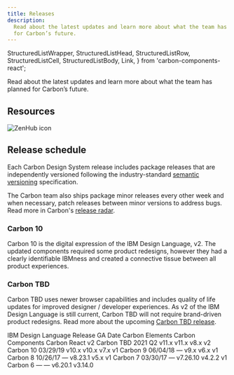 ```yaml
---
title: Releases
description:
  Read about the latest updates and learn more about what the team has planned
  for Carbon’s future.
---
```


  StructuredListWrapper,
  StructuredListHead,
  StructuredListRow,
  StructuredListCell,
  StructuredListBody,
  Link,
} from 'carbon-components-react';

<PageDescription>

Read about the latest updates and learn more about what the team has planned for
Carbon’s future.

</PageDescription>

## Resources

<Row className="resource-card-group">
<Column colMd={4} colLg={4} noGutterSm>
  <ResourceCard
    subTitle="Changelog"
    href="https://github.com/carbon-design-system/carbon/releases">
    <MdxIcon name="github" />
  </ResourceCard>
</Column>
<Column colMd={4} colLg={4} noGutterSm>
  <ResourceCard
    subTitle="Roadmap"
    href="https://app.zenhub.com/workspaces/system-squad-593830641344b813db10934d/roadmap">

![ZenHub icon](images/z-icon.svg)

  </ResourceCard>
</Column>
</Row>

## Release schedule

Each Carbon Design System release includes package releases that are
independently versioned following the industry-standard
[semantic versioning](https://semver.org) specification.

The Carbon team also ships package minor releases every other week and when
necessary, patch releases between minor versions to address bugs. Read more in
Carbon's
[release radar](https://github.com/carbon-design-system/carbon/wiki/Release-radar).

### Carbon 10

Carbon 10 is the digital expression of the IBM Design Language, v2. The updated
components required some product redesigns, however they had a clearly
identifiable IBMness and created a connective tissue between all product
experiences.

### Carbon TBD

Carbon TBD uses newer browser capabilities and includes quality of life updates
for improved designer / developer experiences. As v2 of the IBM Design Language
is still current, Carbon TBD will not require brand-driven product redesigns.
Read more about the upcoming
[Carbon TBD release](https://medium.com/carbondesign/whats-coming-to-carbon-in-2021-39a4c7d1762a).

<StructuredListWrapper>
  <StructuredListHead>
    <StructuredListRow head>
      <StructuredListCell head>IBM Design Language</StructuredListCell>
      <StructuredListCell head>Release</StructuredListCell>
      <StructuredListCell head>GA Date</StructuredListCell>
      <StructuredListCell head>Carbon Elements</StructuredListCell>
      <StructuredListCell head>Carbon Components</StructuredListCell>
      <StructuredListCell head>Carbon React</StructuredListCell>
    </StructuredListRow>
  </StructuredListHead>
  <StructuredListBody>
    <StructuredListRow>
      <StructuredListCell>
        <Link href="https://www.ibm.com/design/language">v2</Link>
      </StructuredListCell>
      <StructuredListCell>Carbon TBD</StructuredListCell>
      <StructuredListCell>2021 Q2</StructuredListCell>
      <StructuredListCell>v11.x</StructuredListCell>
      <StructuredListCell>v11.x</StructuredListCell>
      <StructuredListCell>v8.x</StructuredListCell>
    </StructuredListRow>
    <StructuredListRow>
      <StructuredListCell>
        <Link href="https://www.ibm.com/design/language">v2</Link>
      </StructuredListCell>
      <StructuredListCell>Carbon 10</StructuredListCell>
      <StructuredListCell>03/29/19</StructuredListCell>
      <StructuredListCell>
        <Link href="https://www.npmjs.com/package/@carbon/elements/v/latest">
          v10.x
        </Link>
      </StructuredListCell>
      <StructuredListCell>
        <Link href="https://www.npmjs.com/package/carbon-components/v/latest">
          v10.x
        </Link>
      </StructuredListCell>
      <StructuredListCell>
        <Link href="https://www.npmjs.com/package/carbon-components-react/v/latest">
          v7.x
        </Link>
      </StructuredListCell>
    </StructuredListRow>
    <StructuredListRow>
      <StructuredListCell>v1</StructuredListCell>
      <StructuredListCell>Carbon 9</StructuredListCell>
      <StructuredListCell>06/04/18</StructuredListCell>
      <StructuredListCell>—</StructuredListCell>
      <StructuredListCell>
        <Link href="https://www.npmjs.com/package/carbon-components/v/9.x">
          v9.x
        </Link>
      </StructuredListCell>
      <StructuredListCell>
        <Link href="https://www.npmjs.com/package/carbon-components-react/v/6.x">
          v6.x
        </Link>
      </StructuredListCell>
    </StructuredListRow>
    <StructuredListRow>
      <StructuredListCell>v1</StructuredListCell>
      <StructuredListCell>Carbon 8</StructuredListCell>
      <StructuredListCell>10/26/17</StructuredListCell>
      <StructuredListCell>—</StructuredListCell>
      <StructuredListCell>
        <Link href="https://www.npmjs.com/package/carbon-components/v/8.23.1">
          v8.23.1
        </Link>
      </StructuredListCell>
      <StructuredListCell>
        <Link href="https://www.npmjs.com/package/carbon-components-react/v/5.x">
          v5.x
        </Link>
      </StructuredListCell>
    </StructuredListRow>
    <StructuredListRow>
      <StructuredListCell>v1</StructuredListCell>
      <StructuredListCell>Carbon 7</StructuredListCell>
      <StructuredListCell>03/30/17</StructuredListCell>
      <StructuredListCell>—</StructuredListCell>
      <StructuredListCell>
        <Link href="https://www.npmjs.com/package/carbon-components/v/7.26.10">
          v7.26.10
        </Link>
      </StructuredListCell>
      <StructuredListCell>
        <Link href="https://www.npmjs.com/package/carbon-components-react/v/4.2.2">
          v4.2.2
        </Link>
      </StructuredListCell>
    </StructuredListRow>
    <StructuredListRow>
      <StructuredListCell>v1</StructuredListCell>
      <StructuredListCell>Carbon 6</StructuredListCell>
      <StructuredListCell>—</StructuredListCell>
      <StructuredListCell>—</StructuredListCell>
      <StructuredListCell>
        <Link href="https://www.npmjs.com/package/carbon-components/v/6.20.1">
          v6.20.1
        </Link>
      </StructuredListCell>
      <StructuredListCell>
        <Link href="https://www.npmjs.com/package/carbon-components-react/v/3.14.0">
          v3.14.0
        </Link>
      </StructuredListCell>
    </StructuredListRow>
  </StructuredListBody>
</StructuredListWrapper>
